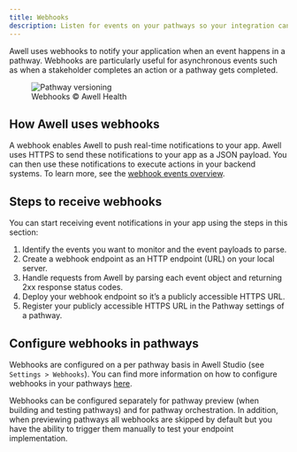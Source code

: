 ```yaml
---
title: Webhooks
description: Listen for events on your pathways so your integration can automatically trigger reactions.
---
```


Awell uses webhooks to notify your application when an event happens in a pathway. Webhooks are particularly useful for asynchronous events such as when a stakeholder completes an action or a pathway gets completed.

<figure className="w-full flex flex-col justify-center text-center">
  <img
    src="https://res.cloudinary.com/da7x4rzl4/image/upload/v1651756063/Developer%20portal/Webhooks_diagram.png"
    alt="Pathway versioning"
    className="w-full sm:w-10/12 mx-auto p-4 bg-white rounded-lg"
  />
  <figcaption className="dark:text-slate-400 pt-1">
    Webhooks © Awell Health
  </figcaption>
</figure>

## How Awell uses webhooks

A webhook enables Awell to push real-time notifications to your app. Awell uses HTTPS to send these notifications to your app as a JSON payload. You can then use these notifications to execute actions in your backend systems. To learn more, see the [webhook events overview](/awell-orchestration/docs/webhooks/events-overview).

## Steps to receive webhooks

You can start receiving event notifications in your app using the steps in this section:

1. Identify the events you want to monitor and the event payloads to parse.
2. Create a webhook endpoint as an HTTP endpoint (URL) on your local server.
3. Handle requests from Awell by parsing each event object and returning 2xx response status codes.
4. Deploy your webhook endpoint so it’s a publicly accessible HTTPS URL.
5. Register your publicly accessible HTTPS URL in the Pathway settings of a pathway.

## Configure webhooks in pathways

Webhooks are configured on a per pathway basis in Awell Studio (see `Settings > Webhooks`). You can find more information on how to configure webhooks in your pathways [here](https://help.awellhealth.com/en/articles/6103339-configure-a-webhook).

Webhooks can be configured separately for pathway preview (when building and testing pathways) and for pathway orchestration. In addition, when previewing pathways all webhooks are skipped by default but you have the ability to trigger them manually to test your endpoint implementation.
